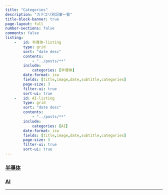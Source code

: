 ```yaml
---
title: "Categories"
description: "カテゴリ別記事一覧"
title-block-banner: true
page-layout: full
number-sections: false
comments: false
listing:
    -   id: 半導体-listing
        type: grid
        sort: "date desc"
        contents:
            - "../posts/**"
        include:
            categories: [半導体]
        date-format: iso
        fields: [title,image,date,subtitle,categories]
        page-size: 3
        filter-ui: true
        sort-ui: true
    -   id: AI-listing
        type: grid
        sort: "date desc"
        contents:
            - "../posts/**"
        include:
            categories: [AI]
        date-format: iso
        fields: [title,image,date,subtitle,categories]
        page-size: 3
        filter-ui: true
        sort-ui: true
---
```



### [半導体](https://162348.github.io/notes.html#category=半導体)

::: {#半導体-listing}
:::

### [AI](https://162348.github.io/notes.html#category=AI)

::: {#AI-listing}
:::

---